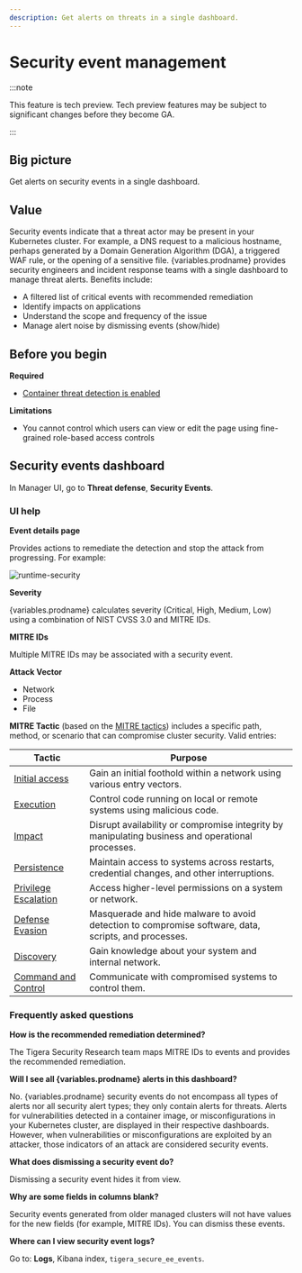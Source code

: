 ```yaml
---
description: Get alerts on threats in a single dashboard.
---
```



# Security event management

:::note

This feature is tech preview. Tech preview features may be subject to significant changes before they become GA.

:::

## Big picture

Get alerts on security events in a single dashboard.

## Value

Security events indicate that a threat actor may be present in your Kubernetes cluster. For example, a DNS request to a malicious hostname, perhaps generated by a Domain Generation Algorithm (DGA), a triggered WAF rule, or the opening of a sensitive file. {variables.prodname} provides security engineers and incident response teams with a single dashboard to manage threat alerts. Benefits include:

- A filtered list of critical events with recommended remediation
- Identify impacts on applications
- Understand the scope and frequency of the issue
- Manage alert noise by dismissing events (show/hide)

## Before you begin

**Required**

- [Container threat detection is enabled](./container-threat-detection)

**Limitations**

- You cannot control which users can view or edit the page using fine-grained role-based access controls

## Security events dashboard

In Manager UI, go to **Threat defense**, **Security Events**.

### UI help

**Event details page**

Provides actions to remediate the detection and stop the attack from progressing. For example:

![runtime-security](/img/calico-cloud/runtime-security-events.png)

**Severity**

{variables.prodname} calculates severity (Critical, High, Medium, Low) using a combination of NIST CVSS 3.0 and MITRE IDs.

**MITRE IDs**

Multiple MITRE IDs may be associated with a security event.

**Attack Vector**
- Network
- Process
- File

**MITRE Tactic** (based on the [MITRE tactics](https://attack.mitre.org/tactics/enterprise/)) includes a specific path, method, or scenario that can compromise cluster security. Valid entries:

| Tactic                                                           | Purpose                                                      |
| ---------------------------------------------------------------- | ------------------------------------------------------------ |
| [Initial access](https://attack.mitre.org/tactics/TA0001/)       | Gain an initial foothold within a network using various entry vectors. |
| [Execution](https://attack.mitre.org/tactics/TA0002/)            | Control code running on local or remote systems using malicious code. |
| [Impact](https://attack.mitre.org/tactics/TA0040/)               | Disrupt availability or compromise integrity by manipulating business and operational processes. |
| [Persistence](https://attack.mitre.org/tactics/TA0003/)          | Maintain access to systems across restarts, credential changes, and other interruptions. |
| [Privilege Escalation](https://attack.mitre.org/tactics/TA0004/) | Access higher-level permissions on a system or network.      |
| [Defense Evasion](https://attack.mitre.org/tactics/TA0005/)      | Masquerade and hide malware to avoid detection to compromise software, data, scripts, and processes. |
| [Discovery](https://attack.mitre.org/tactics/TA0007/)            | Gain knowledge about your system and internal network.       |
| [Command and Control](https://attack.mitre.org/tactics/TA0011/)  | Communicate with compromised systems to control them.        |


### Frequently asked questions

**How is the recommended remediation determined?**

The Tigera Security Research team maps MITRE IDs to events and provides the recommended remediation.

**Will I see all {variables.prodname} alerts in this dashboard?**

No. {variables.prodname} security events do not encompass all types of alerts nor all security alert types; they only contain alerts for threats. Alerts for vulnerabilities detected in a container image, or misconfigurations in your Kubernetes cluster, are displayed in their respective dashboards. However, when vulnerabilities or misconfigurations are exploited by an attacker, those indicators of an attack are considered security events.

**What does dismissing a security event do?**

Dismissing a security event hides it from view.

**Why are some fields in columns blank?**

Security events generated from older managed clusters will not have values for the new fields (for example, MITRE IDs). You can dismiss these events.

**Where can I view security event logs?**

Go to: **Logs**, Kibana index, `tigera_secure_ee_events`.

